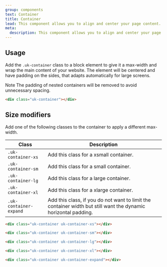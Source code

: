 ```yaml
---
group: components
text: Container
title: Container
lead: This component allows you to align and center your page content.
meta:
  description: This component allows you to align and center your page content.
---
```


## Usage

Add the `.uk-container` class to a block element to give it a max-width and wrap the main content of your website. The element will be centered and have padding on the sides, that adapts automatically for large screens.

<span class="uk-label uk-label-primary">Note</span> The padding of nested
containers will be removed to avoid unnecessary spacing.

```html
<div class="uk-container"></div>
```

## Size modifiers

Add one of the following classes to the container to apply a different max-width.

| Class                  | Description                                                                                                    |
| ---------------------- | -------------------------------------------------------------------------------------------------------------- |
| `.uk-container-xs`     | Add this class for a xsmall container.                                                                         |
| `.uk-container-sm`     | Add this class for a small container.                                                                          |
| `.uk-container-lg`     | Add this class for a large container.                                                                          |
| `.uk-container-xl`     | Add this class for a xlarge container.                                                                         |
| `.uk-container-expand` | Add this class, if you do not want to limit the container width but still want the dynamic horizontal padding. |

```html
<div class="uk-container uk-container-xs"></div>

<div class="uk-container uk-container-sm"></div>

<div class="uk-container uk-container-lg"></div>

<div class="uk-container uk-container-xl"></div>

<div class="uk-container uk-container-expand"></div>
```
